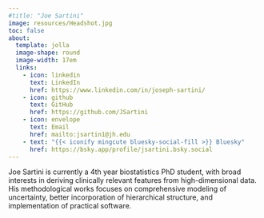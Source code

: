 ```yaml
---
#title: "Joe Sartini"
image: resources/Headshot.jpg
toc: false
about:
  template: jolla
  image-shape: round
  image-width: 17em
  links:
    - icon: linkedin
      text: LinkedIn
      href: https://www.linkedin.com/in/joseph-sartini/
    - icon: github
      text: GitHub
      href: https://github.com/JSartini
    - icon: envelope
      text: Email
      href: mailto:jsartin1@jh.edu
    - text: "{{< iconify mingcute bluesky-social-fill >}} Bluesky"
      href: https://bsky.app/profile/jsartini.bsky.social
---
```


Joe Sartini is currently a 4th year biostatistics PhD student, with broad interests in deriving clinically relevant features from high-dimensional data. His methodological works focuses on comprehensive modeling of uncertainty, better incorporation of hierarchical structure, and implementation of practical software.

